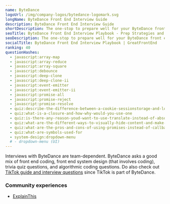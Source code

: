 ```yaml
---
name: ByteDance
logoUrl: /img/company-logos/bytedance-logomark.svg
longName: ByteDance Front End Interview Guide
description: ByteDance Front End Interview Guide
shortDescription: The one-stop to prepare well for your ByteDance front end interviews
seoTitle: ByteDance Front End Interview Playbook - Prep Strategies and Practice Questions
seoDescription: The one-stop to prepare well for your ByteDance front end interviews. Discover insider tips, optimal prep strategies, and practice questions known to be tested.
socialTitle: ByteDance Front End Interview Playbook | GreatFrontEnd
ranking: 40
questionHashes:
  - javascript:array-map
  - javascript:array-reduce
  - javascript:array-square
  - javascript:debounce
  - javascript:deep-clone
  - javascript:deep-clone-ii
  - javascript:event-emitter
  - javascript:event-emitter-ii
  - javascript:promise-all
  - javascript:promise-reject
  - javascript:promise-resolve
  - quiz:describe-the-difference-between-a-cookie-sessionstorage-and-localstorage
  - quiz:what-is-a-closure-and-how-why-would-you-use-one
  - quiz:is-there-any-reason-youd-want-to-use-translate-instead-of-absolute-positioning-or-vice-versa-and-why
  - quiz:what-are-the-different-ways-to-visually-hide-content-and-make-it-available-only-for-screen-readers
  - quiz:what-are-the-pros-and-cons-of-using-promises-instead-of-callbacks
  - quiz:what-are-symbols-used-for
  - system-design:dropdown-menu
  # - dropdown-menu (UI)
---
```


Interviews with ByteDance are team-dependent. ByteDance asks a good mix of front end coding, front end system design (that involves coding), trivia quiz questions, and algorithmic coding questions. Do also check out [TikTok guide and interview questions](/interviews/company/tiktok/questions-guides) since TikTok is part of ByteDance.

### Community experiences

- [ExplainThis](https://www.explainthis.io/en/career/my-tiktok-frontend-interview)
